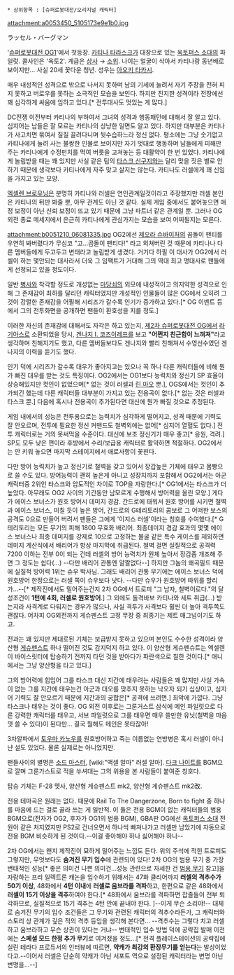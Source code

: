  * 상위항목 : [슈퍼로봇대전/오리지널 캐릭터]
attachment:a0053450_5105173e9e1b0.jpg

ラッセル・バーグマン

'[[슈퍼로봇대전 OG1]]'에서 첫등장. [[카티나 타라스크]]가 대장으로 있는 [[옥토퍼스 소대]]의 파일럿. 콜사인은 '옥토2'.  계급은 [[상사]] → [[소위]]. 나이는 얼굴이 삭아서 카티나랑 동년배로 보이지만... 사실 20세 꽃다운 청년. 성우는 [[아오키 타카시]].

매우 내성적인 성격으로 밖으로 나서지 못하며 남의 기세에 눌려서 자기 주장을 전혀 피지 못하고 버로우를 못하는 소극적인 모습을 보인다. 하지만 진지한 성격이라 전장에선 꽤 심각하게 싸움에 임하고 있다.[* 전투대사도 멋있는 게 많다.]

DC전쟁 이전부터 카티나의 부하여서 그녀의 성격과 행동패턴에 대해서 잘 알고 있다. 심지어는 남들은 잘 모르는 카티나의 상냥한 일면도 알고 있다. 하지만 대부분은 카티나가 사고치면 묶여서 질질 끌려다니며 뒷수습하느라 정신 없다. 평소에는 그냥 숫기없고 카티나에게 눌려 사는 불쌍한 인물로 보이지만 자기 멋대로 행동하며 남들에게 피해만 주는 카티나에게 수정펀치를 먹여 버릇을 고쳐놓는 등 대활약이 한 번 있었다. 카티나에게 놀림받을 때는 꽤 있지만 사실 같은 팀의 [[타스크 신구지]]와는 달리 맞을 짓은 별로 안하기 때문에 생각보다 카티나에게 자주 맞고 살지는 않는다. 카티나도 러셀에게 꽤 신임을 가지고 있는 모양.

[[엑셀렌 브로우닝]]은 분명히 카티나와 러셀은 연인관계일것이라고 주장했지만 러셀 본인은 카티나의 뒤만 봐줄 뿐, 아무 관계도 아닌 것 같다. 실제 게임 중에서도 붙어놓으면 애정 보정이 아닌 신뢰 보정이 뜨고 있기 때문에 그냥 파트너 같은 관계일 뿐. 그러나 OG 외전 종료 메세지에서 은근히 카티나에게 관심가지는 모습을 보여 어찌될지는 모른다.

attachment:b0051210_06081335.jpg
OG2에선 [[제오라 슈바이처]]의 곰돌이 팬티를 우연히 봐버렸다가 무심코 "고...곰돌이 팬티다!" 라고 외쳐버린 것 때문에 카티나나 다른 멤버들에게 두고두고 변태라고 놀림받게 생겼다. 거기다 하필 이 대사가 OG2에서 러셀이 하는 몇안되는 대사라서 더욱 그 임팩트가 거대해 그의 역대 최고 명대사로 팬들에게 선정되고 있을 정도이다.

일반 [[병사]]와 착각할 정도로 개성없는 [[마당쇠]]의 외모에 내성적이고 의지약한 성격으로 인해 그 존재감이 최하를 달리던 캐릭터였지만 개성적인 인물들이 많은 OG에서 오히려 그것이 강렬한 존재감을 어필해 시리즈가 갈수록 인기가 증가하고 있다.[* OG 이벤트 등에서 그의 전투화면을 공개하면 팬들이 환호성을 지를 정도.]

이러한 자신의 존재감에 대해서도 자각은 하고 있는지, [[제2차 슈퍼로봇대전 OG]]에서 [[라 기아스]]로 소환되었을 당시, [[겐나지 I. 코즈이레프]]를 보고 '''"어쩐지 친근함이 느껴져"'''라고 생각하며 친해지기도 했고, 다른 멤버들보다도 겐나지와 빨리 친해져서 수영선수였던 겐나지의 이력을 듣기도 했다.

인기 덕에 시리즈가 갈수록 대우가 좋아지고는 있으나 꼭 하나 다른 캐릭터들에 비해 뭔가 빠진 대우를 받는 것도 특징이다. OG2에서는 OG1보다 능력치와 정신기 SP 효율이 상승해있지만 컷인이 없었으며[* 없는 것이 러셀과 [[린 마오]] 뿐.], OGS에서는 컷인이 추가되긴 했는데 다른 캐릭터들 대부분이 가지고 있는 전용곡이 없다.[* 없는 것은 러셀과 타스크 뿐.] 다음에 혹시나 전용곡이 추가된다면 대신에 뭔가 빠질 것으로 추정된다.

게임 내에서의 성능은 전투용으로는 능력치가 심각하게 떨어지고, 성격 때문에 기력도 잘 안오르며, 전투에 필요한 정신 커맨드도 철벽외에는 없어[* 심지어 열혈도 없다.] 전투 캐릭터로는 거의 못써먹을 수준이다. 대신에 보조 정신기가 매우 좋고[* 응원, 격려.] SP도 모두 낮은 편이라 후방에서 수리/보급용 캐릭터로 활약하면 적절하다. OG2에서는 안 키워 놓으면 마지막 스테이지에서 애로사항이 꽃핀다.

다만 방어 능력치가 높고 정신기로 철벽을 갖고 있어서 장갑높은 기체에 태우고 몸빵으로 쓸 수도 있다. 방어능력이 괜히 높은게 아니고 성장치까지 포함해서 OG2에서는 아군 캐릭터중 2위인 타스크와 압도적인 차이로 TOP을 자랑한다.[* OG1에서는 타스크가 더 높았다. 아무래도 OG2 사이의 기간동안 남모르게 수행해서 방어력을 올린 모양.] 게다가 에이스 보너스가 원호 방어시 데미지 경감. 간드로에 태워서 원호 방어를 시키면 철벽과 에이스 보너스, 미칠 듯이 높은 방어, 간드로의 G테리토리의 콤보로 그 어떠한 보스의 공격도 0으로 만들어 버려서 팬들은 그에게 '이지스 러셀'이라는 칭호를 수여했다.[* G테리토리는 모든 무기의 피해 1800 무효화 배리어. 최종데미지 경감 효과의 몇몇 에이스 보너스나 최종 데미지를 강제로 10으로 고정하는 불굴 같은 특수 케이스를 제외하면 데미지 계산식에서 배리어가 항상 마지막에 취급된다. 철벽 걸면 실질적으로 공격력 7200 이하는 전부 0이 되는 건데 러셀의 방어 능력치가 원체 높아서 장갑좀 개조해 주면 그 정도는 쉽다(...) --다만 배리어 관통엔 얄짤없다--] 하지만 그놈의 왜곡필드 때문에 실질적 방어력 1위는 슈우 박사님. 그래도 배리어 관통 무기에는 에이스 보너스 덕에 원호방어 한정으로는 러셀 쪽이 슈우보다 낫다. --다만 슈우가 원호방어 따위를 할리가...--[* 제작진에서도 밀어주는건지 2차 OG에서 트로피 "그 남자, 철벽이로다."의 달성조건이 '''1턴에 4회, 러셀로 원호방어'''.] 그 외에도 돌격바보 카티나와 세트 취급(...) 받는지라 사격계로 다뤄지는 경우가 많으나, 사실 격투가 사격보다 훨씬 더 높아 격투쪽도 괜찮다. 어차피 OG외전까지 게슈펜스트 고정 무장 중 최종기는 제트 매그넘이기도 하고.

전과는 꽤 있지만 제대로된 기체는 보급받지 못하고 있으며 본인도 수수한 성격이라 양산형 [[게슈펜스트]] 하나 떨어진 것도 감지덕지 하고 있다. 이 양산형 게슈펜슈트는 엑셀렌이 바이스릿터에 탑승하기 전까지 타던 것을 받아다가 파란색으로 칠한 것이다.[* 애니에서는 그냥 양산형을 타고 있다.]

그의 방어력에 힘입어 그를 타스크 대신 지간에 태우려는 사람들은 꽤 많지만 사실 가속이 없는 그를 지간에 태우는건 아군과 대오를 맞추지 못하는 낙오자 되기 십상이고, 심지어 기력도 잘 안오르기 때문에 지간과의 궁합은[* 공격에 쓰려면.] 최악에 가깝다. 그냥 타스크나 태우는 것이 좋다. OG 외전 이후로는 그룬거스트 삼식에 메인 파일럿으로 다른 강력한 캐릭터를 태우고, 서브 파일럿으로 그를 태우면 매우 쓸만한 유닛(철벽을 마음껏 쓸 수 있다)이 된다만... 결국 뭘해도 메인은 못타잖아!

3차알파에서 [[토우마 카노우]]를 원호방어하고 죽는 이름없는 연방병은 혹시 러셀이 아니냔 설도 있었다. 물론 실제로는 아니었지만.

팬들사이의 별명은 [[소드 마스터]], [wiki:"액셀 알마" 러셀 알마]. [[다크 나이트]]를 BGM으로 깔며 그룬가스트로 적을 쑤셔대는 그의 위용을 본 사람들이 붙여준 칭호다.

탑승 기체는 F-28 멧사, 양산형 게슈펜스트 mk2, 양산형 게슈펜스트 mk2改.

전용 테마곡은 원래는 없다. 때문에 Rail To The Dangerzone, Born to fight 중 하나를 마음에 드는 걸로 골라 쓰는 게 일반적. 이 둘은 전용 BGM이 없는 캐릭터들의 범용 BGM으로(전자가 OG2, 후자가 OG1의 범용 BGM), GBA판 OG에선 [[옥토퍼스 소대]] 전원이 같은 처지였지만 PS2로 건너오면서 하나씩 빠져나가고 러셀만 남았기에 자동으로 전용 BGM 비슷하게 된 것이다.--이걸 좋아해야 하나 싫어해야 하나--

2차 OG에서는 왠지 제작진이 묘하게 밀어주는 느낌도 든다. 위의 주석에 적힌 트로피도 그렇지만, 무엇보다도 '''숨겨진 무기 입수'''에 관련되어 있다! 2차 OG의 범용 무기 중 가장 변태적인 성능[* 좋은 의미건 나쁜 의미건...성능 관련으로 자세한 건 [[범용 무기]] 참고]을 자랑하는 프리 일렉트론 캐논을 입수하기 위해서는 47화 클리어까지 '''러셀의 격추수가 50기 이상''', 48화에서 '''4턴 이내'''에 '''러셀로 움브라를 격파'''하고, 한편으로 같은 48화에서 '''러셀이 15기 이상을 격추'''하여야 한다.[* 48화에서 움브라를 격파하면 잡졸들이 전부 퇴각하므로, 실질적으로 15기 격추는 4턴 안에 끝내야 한다. ]--이게 무슨 소리야!-- 대체로 숨겨진 무기의 입수 조건들은 그 무기와 관련된 캐릭터의 격추수라든가, 그 캐릭터와 스토리 상 관계가 깊은 적의 격추 등임을 생각해 본다면... --격추수는 그렇다 치고 러셀하고 움브라하고 무슨 상관이 있다는 거냐-- 변태적인 입수 방법 덕에 공략집 발매 이전에는 '''스페셜 모드 한정 추가 무기'''로 여겨졌을 정도...[* 전격 플레이스테이션의 공략집에 실린 테라다 프로듀서의 인터뷰에 따르면, '''약캐가 최강의 환장무기를 얻는다'''는 발상이었다고.--이어서 러셀은 단순히 약캐가 아닌 서포트 역으로 설정된 캐릭터라는 변명 아닌 변명을...--]
